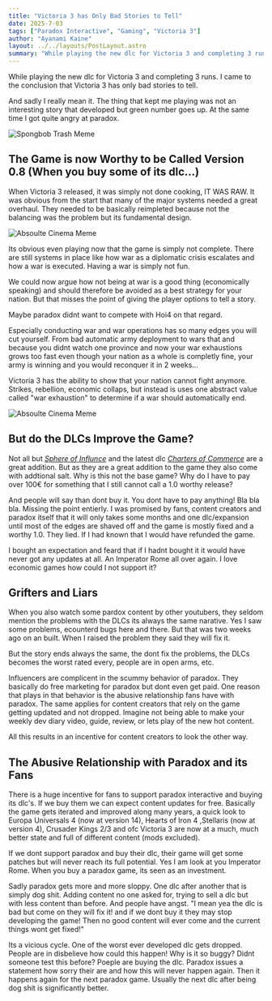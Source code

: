 ```yaml
---
title: "Victoria 3 has Only Bad Stories to Tell"
date: 2025-7-03
tags: ["Paradox Interactive", "Gaming", "Victoria 3"]
author: "Ayanami Kaine"
layout: ../../layouts/PostLayout.astro
summary: "While playing the new dlc for Victoria 3 and completing 3 runs. I came to the conclusion that Victoria 3 has only bad stories to tell."
---
```


While playing the new dlc for Victoria 3 and completing 3 runs.
I came to the conclusion that Victoria 3 has only bad stories to tell.

And sadly I really mean it. The thing that kept me playing was not an interesting
story that developed but green number goes up. At the same time I got quite angry
at paradox.

![Spongbob Trash Meme](/spongbob_meme.png)


## The Game is now Worthy to be Called Version 0.8 (When you buy some of its dlc...)

When Victoria 3 released, it was simply not done cooking, IT WAS RAW. It was obvious from the start
that many of the major systems needed a great overhaul. They needed to be basically reimpleted
because not the balancing was the problem but its fundamental design.

![Absoulte Cinema Meme](/its_raw_meme.jpg)


Its obvious even playing now that the game is simply not complete. There are still systems in place like 
how war as a diplomatic crisis escalates and how a war is executed. Having a war is simply not fun. 

We could now argue how not being at war is a good thing (economically speaking) and should therefore be avoided
as a best strategy for your nation. But that misses the point of giving the player options to tell a story.

Maybe paradox didnt want to compete with Hoi4 on that regard.

Especially conducting war and war operations has so many edges you will cut yourself. From bad automatic
army deployment to wars that and because you didnt watch one province and now your war exhaustions grows too fast
even though your nation as a whole is completly fine, your army is winning and you would reconquer it in 2 weeks...

Victoria 3 has the ability to show that your nation cannot fight anymore. Strikes, rebellion, economic collaps, but
instead is uses one abstract value called "war exhaustion" to determine if a war should automatically end. 

![Absoulte Cinema Meme](/cinema_meme.jpg)

## But do the DLCs Improve the Game?

Not all but *[Sphere of Influnce](https://store.steampowered.com/app/2411231/Victoria_3_Sphere_of_Influence/)* and the latest dlc *[Charters of Commerce](https://store.steampowered.com/app/3450170/Victoria_3_Charters_of_Commerce/)* are a great addition. But as they are a great addition
to the game they also come with addtional salt. Why is this not the base game? Why do I have to pay over
100€ for something that I still cannot call a 1.0 worthy release?

And people will say than dont buy it. You dont have to pay anything! Bla bla bla. Missing the point entierly.
I was promised by fans, content creators and paradox itself that it will only takes some months and one dlc/expansion
until most of the edges are shaved off and the game is mostly fixed and a worthy 1.0. They lied. If I had known that
I would have refunded the game.

I bought an expectation and feard that if I hadnt bought it it would have never got any updates at all. An 
Imperator Rome all over again. I love economic games how could I not support it?

## Grifters and Liars

When you also watch some pardox content by other youtubers, they seldom mention the problems with the DLCs
its always the same narative. Yes I saw some problems, ecounterd bugs here and there. But that was two weeks 
ago on an built. When I raised the problem they said they will fix it. 

But the story ends always the same, the dont fix the problems, the DLCs becomes the worst rated every, people
are in open arms, etc.

Influencers are complicent in the scummy behavior of paradox. They basically do free marketing for paradox 
but dont even get paid. One reason that plays in that behavior is the abusive relationship fans have with
paradox. The same applies for content creators that rely on the game getting updated and not dropped. Imagine
not being able to make your weekly dev diary video, guide, review, or lets play of the new hot content.

All this results in an incentive for content creators to look the other way.

## The Abusive Relationship with Paradox and its Fans

There is a huge incentive for fans to support paradox interactive and buying its dlc's. 
If we buy them we can expect content updates for free. Basically the game gets iterated and
improved along many years, a quick look to Europa Universals 4 (now at version 14), Hearts of Iron 4 ,Stellaris (now at version 4), Crusader Kings 2/3
and ofc Victoria 3 are now at a much, much better state and full of different content (mods excluded).

If we dont support paradox and buy their dlc, their game will get some patches but will never reach 
its full potential. Yes I am look at you Imperator Rome. When you buy a paradox game, its seen as an
investment. 

Sadly paradox gets more and more sloppy. One dlc after another that is simply dog shit. Adding content
no one asked for, trying to sell a dlc but with less content than before. And people have angst. 
"I mean yea the dlc is bad but come on they will fix it! and if we dont buy it they may stop developing the game!
Then no good content will ever come and the current things wont get fixed!"

Its a vicious cycle. One of the worst ever developed dlc gets dropped. People are in disbelieve how could this happen!
Why is it so buggy? Didnt someone test this before? Poeple are buying the dlc. Paradox issues a 
statement how sorry their are and how this will never happen again. Then it happens again for the next 
paradox game. Usually the next dlc after being dog shit is significantly better.